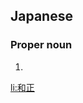 ==Japanese==
{{ja-kanjitab|かず|まさ}}

===Proper noun===
{{ja-pos|proper|かずまさ}}

# {{given name|male|lang=ja|sort=かずまさ}}

[[li:和正]]